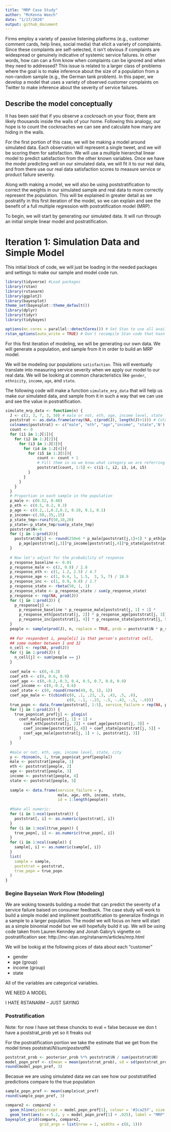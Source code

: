 ```yaml
---
title: "MRP Case Study"
author: "McKenna Weech"
date: "1/17/2020"
output: github_document
---
```



Firms employ a variety of passive listening platforms (e.g., customer comment cards, help lines, social media) that elicit a variety of complaints. Since these complaints are self-selected, it isn’t obvious if complaints are widespread or genuinely indicative of systemic service failures. In other words, how can can a firm know when complaints can be ignored and when they need to addressed? This issue is related to a larger class of problems where the goal is to make inference about the size of a population from a non-random sample (e.g., the German tank problem). In this paper, we develop a model that uses a variety of observed customer complaints on Twitter to make inference about the severity of service failures.

## Describe the model conceptually

It has been said that if you observe a cockroach on your floor, there are likely thousands inside the walls of your home. Following this analogy, our hope is to count the cockroaches we can see and calculate how many are hiding in the walls.

For the first portion of this case, we will be making a model around simulated data. Each observation will represent a single tweet, and we will be scoring them for satisfaction. We will use a multiple hierarchal linear model to predict satisfaction from the other known variables. Once we have the model predicting well on our simulated data, we will fit it to our real data, and from there use our real data satisfaction scores to measure service or product failure severity.

Along with making a model, we will also be using poststratification to correct the weights in our simulated sample and real data to more correctly represent the population. This will be explained in greater detail as we postratify in this first iteration of the model, so we can explain and see the benefit of a full multiple regression with postratification model (MRP).

To begin, we will start by generating our simulated data. It will run through an initial simple linear model and postratification.


# Iteration 1: Simulation Data and Simple Model

This initial block of code, we will just be loading in the needed packages and settings to make our sample and model code run.

```r
library(tidyverse) #Load packages
library(rstan)
library(rstanarm)
library(ggplot2)
library(bayesplot)
theme_set(bayesplot::theme_default())
library(dplyr)
library(tidyr)
library(tidybayes)

options(mc.cores = parallel::detectCores()) # Set Stan to use all availible cores
rstan_options(auto_write = TRUE) # Don't recompile Stan code that hasn't changed
```

For this first iteration of modeling, we will be generating our own data. We will generate a population, and sample from it in order to build an MRP model. 

We will be modeling our populations `satisfaction`. This will eventually translate into measuring service severity when we apply our model to our real data. We will be looking at common characteristics like `gender`, `ethnicity`, `income`, `age`, and `state`. 

The following code will make a function `simulate_mrp_data` that will help us make our simulated data, and sample from it in such a way that we can use and see the value in postratification.

```r
simulate_mrp_data <- function(n) {
  J <- c(2, 3, 7, 3, 50) # male or not, eth, age, income level, state
  poststrat <- as.data.frame(array(NA, c(prod(J), length(J)+1))) # Columns of post-strat matrix, plus one for size
  colnames(poststrat) <- c("male", "eth", "age","income", "state",'N')
  count <- 0
  for (i1 in 1:J[1]){
    for (i2 in 1:J[2]){
      for (i3 in 1:J[3]){
        for (i4 in 1:J[4]){
          for (i5 in 1:J[5]){
              count <- count + 1
              # Fill them in so we know what category we are referring to
              poststrat[count, 1:5] <- c(i1-1, i2, i3, i4, i5) 
          }
        }
      }
    }
  }
  # Proportion in each sample in the population
  p_male <- c(0.52, 0.48)
  p_eth <- c(0.5, 0.2, 0.3)
  p_age <- c(0.2,.1,0.2,0.2, 0.10, 0.1, 0.1)
  p_income<-c(.50,.35,.15)
  p_state_tmp<-runif(50,10,20)
  p_state<-p_state_tmp/sum(p_state_tmp)
  poststrat$N<-0
  for (j in 1:prod(J)){
    poststrat$N[j] <- round(250e6 * p_male[poststrat[j,1]+1] * p_eth[poststrat[j,2]] *
      p_age[poststrat[j,3]]*p_income[poststrat[j,4]]*p_state[poststrat[j,5]]) #Adjust the N to be the number observed in each category in each group
  }
  
  # Now let's adjust for the probability of response
  p_response_baseline <- 0.01
  p_response_male <- c(2, 0.8) / 2.8
  p_response_eth <- c(1, 1.2, 2.5) / 4.7
  p_response_age <- c(1, 0.4, 1, 1.5,  3, 5, 7) / 18.9
  p_response_inc <- c(1, 0.9, 0.8) / 2.7
  p_response_state <- rbeta(50, 1, 1)
  p_response_state <- p_response_state / sum(p_response_state)
  p_response <- rep(NA, prod(J))
  for (j in 1:prod(J)) {
    p_response[j] <-
      p_response_baseline * p_response_male[poststrat[j, 1] + 1] *
      p_response_eth[poststrat[j, 2]] * p_response_age[poststrat[j, 3]] *
      p_response_inc[poststrat[j, 4]] * p_response_state[poststrat[j, 5]]
  }
  people <- sample(prod(J), n, replace = TRUE, prob = poststrat$N * p_response)
  
  ## For respondent i, people[i] is that person's poststrat cell,
  ## some number between 1 and 32
  n_cell <- rep(NA, prod(J))
  for (j in 1:prod(J)) {
    n_cell[j] <- sum(people == j)
  }
  
  coef_male <- c(0,-0.3)
  coef_eth <- c(0, 0.6, 0.9)
  coef_age <- c(0,-0.2,-0.3, 0.4, 0.5, 0.7, 0.8, 0.9)
  coef_income <- c(0,-0.2, 0.6)
  coef_state <- c(0, round(rnorm(49, 0, 1), 1))
  coef_age_male <- t(cbind(c(0, .1, .23, .3, .43, .5, .6),
                           c(0, -.1, -.23, -.5, -.43, -.5, -.6)))
  true_popn <- data.frame(poststrat[, 1:5], service_failure = rep(NA, prod(J)))
  for (j in 1:prod(J)) {
    true_popn$cat_pref[j] <- plogis(
      coef_male[poststrat[j, 1] + 1] +
        coef_eth[poststrat[j, 2]] + coef_age[poststrat[j, 3]] +
        coef_income[poststrat[j, 4]] + coef_state[poststrat[j, 5]] +
        coef_age_male[poststrat[j, 1] + 1, poststrat[j, 3]]
      )
  }
  
  #male or not, eth, age, income level, state, city
  y <- rbinom(n, 1, true_popn$cat_pref[people])
  male <- poststrat[people, 1]
  eth <- poststrat[people, 2]
  age <- poststrat[people, 3]
  income <- poststrat[people, 4]
  state <- poststrat[people, 5]
  
  sample <- data.frame(service_failure = y, 
                       male, age, eth, income, state, 
                       id = 1:length(people))
  
  #Make all numeric:
  for (i in 1:ncol(poststrat)) {
    poststrat[, i] <- as.numeric(poststrat[, i])
  }
  for (i in 1:ncol(true_popn)) {
    true_popn[, i] <- as.numeric(true_popn[, i])
  }
  for (i in 1:ncol(sample)) {
    sample[, i] <- as.numeric(sample[, i])
  }
  list(
    sample = sample,
    poststrat = poststrat,
    true_popn = true_popn
  )
}
```

### Begine Bayseian Work Flow (Modeling) 
We are woking towards building a model that can predict the severity of a service failure baised on consumer feedback. The case study will work to build a simple model and impliment postratification to generalize findings in a sample to a larger population. The model we will focus on here will start as a simple binomial model but we will hopefully build it up. We will be using code taken from Lauren Kenndey and Jonah Gabry's vignette on postratification see: http://mc-stan.org/rstanarm/articles/mrp.html

We will be lookig at the following pices of data about each "customer"

* gender
* age (group)
* income (group)
* state 

All of the variables are categorical variables.

WE NEED A MODEL 

I HATE RSTANARM -- JUST SAYING 

### Postratification 
Note: for now I have set these chuncks to eval = false because we don
t have a poststrat_prob yet so it freaks out 

For the postratification portion we take the estimate that we get from the model times poststrat$/N / sum(postsrat$N) 

```r
poststrat_prob <- posterior_prob %*% poststrat$N / sum(poststrat$N)
model_popn_pref <- c(mean = mean(poststrat_prob), sd = sd(poststrat_prob))
round(model_popn_pref, 3)
```

Becasue we are using simulated data we can see how our poststratified predictions compare to the true population 

```r
sample_popn_pref <- mean(sample$cat_pref)
round(sample_popn_pref, 3)

compare2 <- compare2 +
  geom_hline(yintercept = model_popn_pref[1], colour = '#2ca25f', size = 1) +
  geom_text(aes(x = 5.2, y = model_popn_pref[1] + .025), label = "MRP", colour = '#2ca25f')
bayesplot_grid(compare, compare2, 
               grid_args = list(nrow = 1, widths = c(8, 1)))
```

